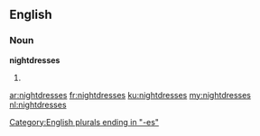 ==English==

===Noun===
'''nightdresses'''

# {{plural of|nightdress}}

[[Category:English plurals ending in "-es"]]

[[ar:nightdresses]]
[[fr:nightdresses]]
[[ku:nightdresses]]
[[my:nightdresses]]
[[nl:nightdresses]]
